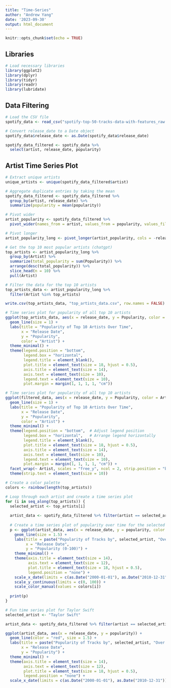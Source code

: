 ```yaml
---
title: "Time-Series"
author: "Andrew Yang"
date: '2023-09-30'
output: html_document
---
```


```r
knitr::opts_chunk$set(echo = TRUE)
```

## Libraries

```r
# Load necessary libraries
library(ggplot2)
library(dplyr)
library(tidyr)
library(readr)
library(lubridate)
```


## Data Filtering

```r
# Load the CSV file
spotify_data <- read_csv("spotify-top-50-tracks-data-with-features_raw.csv")

# Convert release_date to a Date object
spotify_data$release_date <- as.Date(spotify_data$release_date)

spotify_data_filtered <- spotify_data %>%
  select(artist, release_date, popularity)

```

## Artist Time Series Plot

```r
# Extract unique artists
unique_artists <- unique(spotify_data_filtered$artist)

# Aggregate duplicate entries by taking the mean
spotify_data_filtered <- spotify_data_filtered %>%
  group_by(artist, release_date) %>%
  summarize(popularity = mean(popularity))

# Pivot wider
artist_popularity <- spotify_data_filtered %>%
  pivot_wider(names_from = artist, values_from = popularity, values_fill = 0)

# Pivot longer
artist_popularity_long <- pivot_longer(artist_popularity, cols = -release_date, names_to = "Artist", values_to = "Popularity")

# Get the top 10 most popular artists (chatgpt)
top_artists <- artist_popularity_long %>%
  group_by(Artist) %>%
  summarize(total_popularity = sum(Popularity)) %>%
  arrange(desc(total_popularity)) %>%
  slice_head(n = 10) %>%
  pull(Artist)

# Filter the data for the top 10 artists
top_artists_data <- artist_popularity_long %>%
  filter(Artist %in% top_artists)

write.csv(top_artists_data, "top_artists_data.csv", row.names = FALSE)

# Time series plot for popularity of all top 10 artists
ggplot(top_artists_data, aes(x = release_date, y = Popularity, color = Artist)) +
  geom_line(size = 1) +
  labs(title = "Popularity of Top 10 Artists Over Time",
       x = "Release Date",
       y = "Popularity",
       color = "Artist") +
  theme_minimal() +
  theme(legend.position = "bottom", 
        legend.box = "horizontal",   
        legend.title = element_blank(),
        plot.title = element_text(size = 18, hjust = 0.5),
        axis.title = element_text(size = 14),
        axis.text = element_text(size = 10),
        legend.text = element_text(size = 10),
        plot.margin = margin(1, 1, 1, 1, "cm")) 
```
```r
# Time series plot for popularity of all top 10 artists
ggplot(filtered_data, aes(x = release_date, y = Popularity, color = Artist)) +
  geom_line(size = 1) +
  labs(title = "Popularity of Top 10 Artists Over Time",
       x = "Release Date",
       y = "Popularity",
       color = "Artist") +
  theme_minimal() +
  theme(legend.position = "bottom",  # Adjust legend position
        legend.box = "horizontal",   # Arrange legend horizontally
        legend.title = element_blank(),
        plot.title = element_text(size = 18, hjust = 0.5),
        axis.title = element_text(size = 14),
        axis.text = element_text(size = 10),
        legend.text = element_text(size = 10),
        plot.margin = margin(1, 1, 1, 1, "cm")) +  
  facet_wrap(~ Artist, scales = "free_y", ncol = 2, strip.position = "bottom")+
  theme(strip.text = element_text(size = 10))  
```


```r
# Create a color palette
colors <- rainbow(length(top_artists))

# Loop through each artist and create a time series plot
for (i in seq_along(top_artists)) {
  selected_artist <- top_artists[i]
  
  artist_data <- spotify_data_filtered %>% filter(artist == selected_artist)
  
  # Create a time series plot of popularity over time for the selected artist
  p <- ggplot(artist_data, aes(x = release_date, y = popularity, color = selected_artist)) +
    geom_line(size = 1.5) +
    labs(title = paste("Popularity of Tracks by", selected_artist, "Over Time"),
         x = "Release Date",
         y = "Popularity (0-100)") +
    theme_minimal() +
    theme(axis.title = element_text(size = 14),    
          axis.text = element_text(size = 12),     
          plot.title = element_text(size = 18, hjust = 0.5),  
          legend.position = "none") +             
    scale_x_date(limits = c(as.Date("2000-01-01"), as.Date("2010-12-31"))) +
    scale_y_continuous(limits = c(0, 100)) +  
    scale_color_manual(values = colors[i])  
    
  print(p)
}

```


```r
# Fun time series plot for Taylor Swift
selected_artist <- "Taylor Swift"

artist_data <- spotify_data_filtered %>% filter(artist == selected_artist)

ggplot(artist_data, aes(x = release_date, y = popularity)) +
  geom_line(color = "red", size = 1.5) +  
  labs(title = paste("Popularity of Tracks by", selected_artist, "Over Time"),
       x = "Release Date",
       y = "Popularity") +
  theme_minimal() +
  theme(axis.title = element_text(size = 14),    
        axis.text = element_text(size = 12),     
        plot.title = element_text(size = 18, hjust = 0.5),  
        legend.position = "none") +             
  scale_x_date(limits = c(as.Date("2000-01-01"), as.Date("2010-12-31")))
```